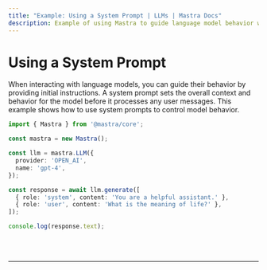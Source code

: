 ```yaml
---
title: "Example: Using a System Prompt | LLMs | Mastra Docs"
description: Example of using Mastra to guide language model behavior with system prompts.
---
```



# Using a System Prompt

When interacting with language models, you can guide their behavior by providing initial instructions. A system prompt sets the overall context and behavior for the model before it processes any user messages. This example shows how to use system prompts to control model behavior.

```ts showLineNumbers
import { Mastra } from '@mastra/core';

const mastra = new Mastra();

const llm = mastra.LLM({
  provider: 'OPEN_AI',
  name: 'gpt-4',
});

const response = await llm.generate([
  { role: 'system', content: 'You are a helpful assistant.' },
  { role: 'user', content: 'What is the meaning of life?' },
]);

console.log(response.text);
```

<br />
<br />
<hr className="dark:border-[#404040] border-gray-300" />
<br />
<br />
<GithubLink
  link={'https://github.com/mastra-ai/mastra/blob/main/examples/basics/llms/generate-text-system-prompt'}
/>
